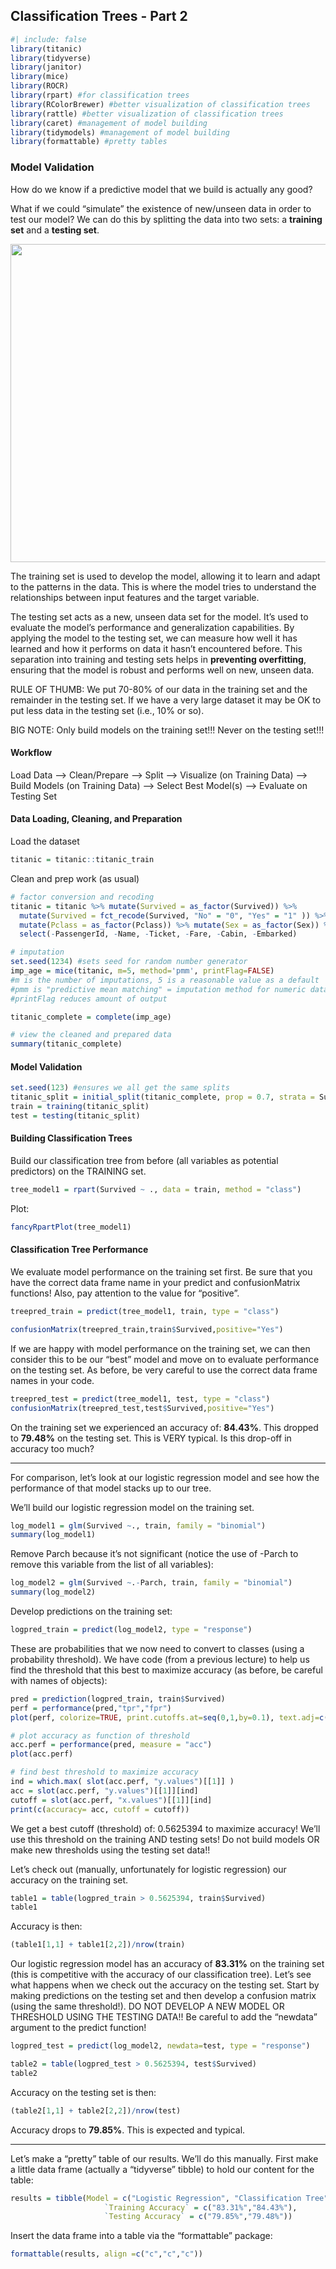 ## Classification Trees - Part 2

```r
#| include: false 
library(titanic)
library(tidyverse)
library(janitor)
library(mice)
library(ROCR)
library(rpart) #for classification trees
library(RColorBrewer) #better visualization of classification trees
library(rattle) #better visualization of classification trees
library(caret) #management of model building
library(tidymodels) #management of model building
library(formattable) #pretty tables
```

### Model Validation

How do we know if a predictive model that we build is actually any good?

What if we could "simulate" the existence of new/unseen data in order to test our model? We can do this by splitting the data into two sets: a **training set** and a **testing set**.

![](train_test.png){width="509"}

The training set is used to develop the model, allowing it to learn and adapt to the patterns in the data. This is where the model tries to understand the relationships between input features and the target variable.

The testing set acts as a new, unseen data set for the model. It's used to evaluate the model's performance and generalization capabilities. By applying the model to the testing set, we can measure how well it has learned and how it performs on data it hasn't encountered before. This separation into training and testing sets helps in **preventing overfitting**, ensuring that the model is robust and performs well on new, unseen data.

RULE OF THUMB: We put 70-80% of our data in the training set and the remainder in the testing set. If we have a very large dataset it may be OK to put less data in the testing set (i.e., 10% or so).

BIG NOTE: Only build models on the training set!!! Never on the testing set!!!

#### Workflow

Load Data --\> Clean/Prepare --\> Split --\> Visualize (on Training Data) --\> Build Models (on Training Data) --\> Select Best Model(s) --\> Evaluate on Testing Set

#### Data Loading, Cleaning, and Preparation

Load the dataset

```r
titanic = titanic::titanic_train
```

Clean and prep work (as usual)

```r
# factor conversion and recoding
titanic = titanic %>% mutate(Survived = as_factor(Survived)) %>% 
  mutate(Survived = fct_recode(Survived, "No" = "0", "Yes" = "1" )) %>%
  mutate(Pclass = as_factor(Pclass)) %>% mutate(Sex = as_factor(Sex)) %>%
  select(-PassengerId, -Name, -Ticket, -Fare, -Cabin, -Embarked)

# imputation
set.seed(1234) #sets seed for random number generator
imp_age = mice(titanic, m=5, method='pmm', printFlag=FALSE)
#m is the number of imputations, 5 is a reasonable value as a default
#pmm is "predictive mean matching" = imputation method for numeric data
#printFlag reduces amount of output

titanic_complete = complete(imp_age) 

# view the cleaned and prepared data
summary(titanic_complete)
```

#### Model Validation

```r
set.seed(123) #ensures we all get the same splits
titanic_split = initial_split(titanic_complete, prop = 0.7, strata = Survived) #70% in training
train = training(titanic_split) 
test = testing(titanic_split)
```

#### Building Classification Trees

Build our classification tree from before (all variables as potential predictors) on the TRAINING set.

```r
tree_model1 = rpart(Survived ~ ., data = train, method = "class")
```

Plot:

```r
fancyRpartPlot(tree_model1)
```

#### Classification Tree Performance

We evaluate model performance on the training set first. Be sure that you have the correct data frame name in your predict and confusionMatrix functions! Also, pay attention to the value for "positive".

```r
treepred_train = predict(tree_model1, train, type = "class")
```

```r
confusionMatrix(treepred_train,train$Survived,positive="Yes")
```

If we are happy with model performance on the training set, we can then consider this to be our "best" model and move on to evaluate performance on the testing set. As before, be very careful to use the correct data frame names in your code.

```r
treepred_test = predict(tree_model1, test, type = "class")
confusionMatrix(treepred_test,test$Survived,positive="Yes")
```

On the training set we experienced an accuracy of: **84.43%**. This dropped to **79.48%** on the testing set. This is VERY typical. Is this drop-off in accuracy too much?

------------------------------------------------------------------------

For comparison, let's look at our logistic regression model and see how the performance of that model stacks up to our tree.

We'll build our logistic regression model on the training set.

```r
log_model1 = glm(Survived ~., train, family = "binomial")
summary(log_model1)
```

Remove Parch because it's not significant (notice the use of -Parch to remove this variable from the list of all variables):

```r
log_model2 = glm(Survived ~.-Parch, train, family = "binomial")
summary(log_model2)
```

Develop predictions on the training set:

```r
logpred_train = predict(log_model2, type = "response")
```

These are probabilities that we now need to convert to classes (using a probability threshold). We have code (from a previous lecture) to help us find the threshold that this best to maximize accuracy (as before, be careful with names of objects):

```r
pred = prediction(logpred_train, train$Survived)
perf = performance(pred,"tpr","fpr")
plot(perf, colorize=TRUE, print.cutoffs.at=seq(0,1,by=0.1), text.adj=c(-0.2,1.7))

# plot accuracy as function of threshold
acc.perf = performance(pred, measure = "acc")
plot(acc.perf)

# find best threshold to maximize accuracy
ind = which.max( slot(acc.perf, "y.values")[[1]] )
acc = slot(acc.perf, "y.values")[[1]][ind]
cutoff = slot(acc.perf, "x.values")[[1]][ind]
print(c(accuracy= acc, cutoff = cutoff))
```

We get a best cutoff (threshold) of: 0.5625394 to maximize accuracy! We'll use this threshold on the training AND testing sets! Do not build models OR make new thresholds using the testing set data!!

Let's check out (manually, unfortunately for logistic regression) our accuracy on the training set.

```r
table1 = table(logpred_train > 0.5625394, train$Survived)
table1
```

Accuracy is then:

```r
(table1[1,1] + table1[2,2])/nrow(train)
```

Our logistic regression model has an accuracy of **83.31%** on the training set (this is competitive with the accuracy of our classification tree). Let's see what happens when we check out the accuracy on the testing set. Start by making predictions on the testing set and then develop a confusion matrix (using the same threshold!). DO NOT DEVELOP A NEW MODEL OR THRESHOLD USING THE TESTING DATA!! Be careful to add the "newdata" argument to the predict function!

```r
logpred_test = predict(log_model2, newdata=test, type = "response")
```

```r
table2 = table(logpred_test > 0.5625394, test$Survived)
table2
```

Accuracy on the testing set is then:

```r
(table2[1,1] + table2[2,2])/nrow(test)
```

Accuracy drops to **79.85%**. This is expected and typical.

------------------------------------------------------------------------

Let's make a "pretty" table of our results. We'll do this manually. First make a little data frame (actually a "tidyverse" tibble) to hold our content for the table:

```r
results = tibble(Model = c("Logistic Regression", "Classification Tree"),
                     `Training Accuracy` = c("83.31%","84.43%"),
                     `Testing Accuracy` = c("79.85%","79.48%"))
```

Insert the data frame into a table via the "formattable" package:

```r
formattable(results, align =c("c","c","c"))
```
